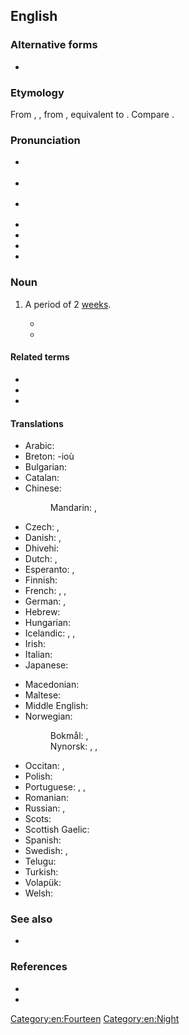==English==
{{was wotd|2009|February|6}}

===Alternative forms===
* {{l|en|fortnite}}

===Etymology===
From {{inh|en|enm|fourtenyght}}, {{m|enm|fourtene nyght}}, from {{inh|en|ang|fēowertīene niht|t=fourteen days}}, equivalent to {{compound|en|fourteen|night|nocat=1}}. Compare {{m|en|sennight}}.

===Pronunciation===
* {{a|RP}} {{IPA|en|/ˈfɔːt.naɪt/}}
* {{a|GenAm}} {{IPA|en|/ˈfɔɹt.naɪt/}}
* {{i|obsolete}} {{IPA|en|/ˈfɔɹt.nɪt/}}
* {{audio|en|en-us-fortnight.ogg|Audio (US)}}
* {{audio|en|EN-AU ck1 fortnight.ogg|Audio (AU)}}
* {{audio|en|En-au-fortnight.ogg|Audio (AUS)}}
* {{rhymes|en|ɔː(ɹ)tnaɪt|s=2}}

===Noun===
{{en-noun}}

# {{lb|en|chiefly|UK|Ireland|Australia|New Zealand|Singapore|dated|_|in North America|}} A period of 2 [[weeks]].
#* {{RQ:Orwell Down and Out|chapter=1|passage= On being kicked the girl fell desperately in love with Henri, and for a '''fortnight''' they lived together and spent a thousand francs of Henri's money.}}
#* {{quote-journal|en|author=Benjamin Welles|title=A Hot Potato for Nixon|work=The New York Times|date=1969-01-12|url=https://www.nytimes.com/1969/01/12/archives/a-hot-potato-for-nixon.html|issn=0362-4331|passage=The “lame duck” Johnson Administration, in its final '''fortnight''' in office, grappled last week with a diplomatic hot potato in the form of the latest Soviet proposal for a “just and lasting” Middle East peace settlement.}}

====Related terms====
* {{l|en|fortnightly}}
* {{l|en|microfortnight}}
* {{l|en|halfmonth}}

====Translations====
{{trans-top|period of two weeks}}
* Arabic: {{t|ar|أُسْبُوعَان|m-d}}
* Breton: {{t-check|br|pemzektez|m-p}} -ioù
* Bulgarian: {{t|bg|две седмици|sc=Cyrl}}
* Catalan: {{t+|ca|quinzena|f}}
* Chinese:
*: Mandarin: {{t|cmn|[[两]][[周]]|sc=Hani}}, {{t|cmn|[[兩]][[周]]|tr=liǎngzhōu|sc=Hani}}
* Czech: {{t|cs|dva týdny|m-p}}, {{t|cs|čtrnáct dní|m-p}}
* Danish: {{t|da|to uger|c-p}}, {{t|da|fjorten dage|c-p}}
* Dhivehi: {{t|dv|ފޮއި}}
* Dutch: {{t|nl|[[veertien]] [[dagen]]|p}}, {{t|nl|[[twee]] [[weken]]|p}}
* Esperanto: {{t-check|eo|duonmonato}}, {{t-check|eo|[[du]] [[semajno]]j}} <!-- was "[[du]] [[semajno]]j" - assumed sum-of-parts; if an idiom, remove the wikilinks to the individual words. see [[User:Kephir/gadgets/xte#Translation_fixing]] -->
* Finnish: {{t|fi|[[kaksi]] [[viikkoa]]}}
* French: {{t+|fr|quinze jours|m-p}}, {{t|fr|deux semaines|f-p}}, {{t+|fr|quinzaine|f}}
* German: {{t|de|[[vierzehn]] [[Tag|Tage]]}}, {{t|de|[[zwei]] [[Wochen]]}}
* Hebrew: {{t|he|שבועיים|m-d|tr=shvu'ayím|alt=שבועיים \ שְׁבוּעַיִם|sc=Hebr}}
* Hungarian: {{t|hu|két hét}}
* Icelandic: {{t|is|tvær vikur|f-p}}, {{t|is|hálfur mánuður|m}}, {{t|is|fjórtán dagar|m-p}}
* Irish: {{t|ga|coicís|f}}
* Italian: {{t|it|([[periodo]] di) [[due]] [[settimana|settimane]]}}
* Japanese: {{t|ja|二週間|tr=にしゅうかん, nishūkan|sc=Jpan}}
{{trans-mid}}
* Macedonian: {{t|mk|[[два|две]] [[недела|не́дели]]|sc=Cyrl}}
* Maltese: {{t|mt| ħmistax-il ġurnata}}
* Middle English: {{t|enm|fourtenyght}}
* Norwegian:
*: Bokmål: {{t|nb|to uker|p}}, {{t|nb|fjorten dager|p}}
*: Nynorsk: {{t|nn|to veker|p}}, {{t|nn|fjorten dagar|p}}, {{t|nn|fjortendagar|p}}
* Occitan: {{t|oc|quinzena}}, {{t|oc|quinze jorns}}
* Polish: {{t|pl|[[dwa]] [[tygodnie]]|m-p-in}}
* Portuguese: {{t|pt|[[duas]] [[semanas]]|f-p}}, {{t|pt|[[quatorze]]/[[catorze]] [[dias]]|m-p}}, {{t+|pt|quinzena|f}}
* Romanian: {{t|ro|două săptămâni|f-p}}
* Russian: {{t|ru|[[два|две]] [[неделя|неде́ли]]}}, {{t|ru|четырнадцать дней}}
* Scots: {{t|sco|fortnicht}}
* Scottish Gaelic: {{t|gd|cola-deug|m}}
* Spanish: {{t+|es|quincena|f}}
* Swedish: {{t|sv|[[två]] [[veckor]]|p}}, {{t|sv|[[fjorton]] [[dagar]]}}
* Telugu: {{t+|te|పక్షము|sc=Telu}}
* Turkish: {{t|tr|iki hafta}}
* Volapük: {{t+|vo|telvig}}
* Welsh: {{t|cy|pythefnos|f}}
{{trans-bottom}}

===See also===
* {{l|en|sennight}}

===References===
* {{R:Merriam Webster Online|fortnight}}
* {{pedia}}

[[Category:en:Fourteen]]
[[Category:en:Night]]